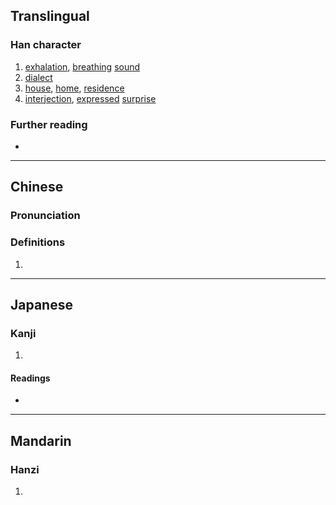 {{character info}}
==Translingual==

===Han character===
{{Han char|rn=30|rad=口|as=04|sn=7|four=69080|canj=RF|ids=⿰口火}}

# [[exhalation]], [[breathing]] [[sound]]
# [[dialect]]
# [[house]], [[home]], [[residence]]
# [[interjection]], [[express]]ed [[surprise]]

===Further reading===
* {{Han ref|kx=0177.050|dkj=03321|dj=0394.130|hdz=10594.070|uh=5419|ud=21529|bh=CA7B|bd=51835}}

----

==Chinese==
{{zh-forms}}

===Pronunciation===
{{zh-pron
|m=huō
|m-s=
|dg=
|c=fo2
|c-t=
|g=
|h=pfs=
|j=
|mb=
|md=
|mn=
|mn-t=
|w=
|x=
|mc=y
|oc=y
|cat=
}}

===Definitions===
{{head|zh|Han character}}

# {{rfdef|zh}}

----

==Japanese==

===Kanji===
{{ja-kanji|grade=|rs=口04}}

# {{rfdef|ja|sort=口04}}

====Readings====
* {{ja-readings|on=[[くう]] (kū)|kun=}}

----

==Mandarin==

===Hanzi===
{{cmn-hanzi|pin=[[huō]] ([[huo1]])|wg=huo<sup>1</sup>}}

# {{rfdef|cmn|sort=口04}}
